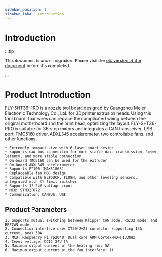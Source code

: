 ```yaml
---
sidebar_position: 1
sidebar_label: Introduction
---
```


# Introduction

:::tip

This document is under migration. Please visit the [old version of the document](https://mellow.klipper.cn/#/) before it's completed.

:::

# Product Introduction

FLY-SHT36-PRO is a nozzle tool board designed by Guangzhou Melen Electronic Technology Co., Ltd. for 3D printer extrusion heads. Using this tool board, four wires can replace the complicated wiring between the original motherboard and the print head, optimizing the layout. FLY-SHT36-PRO is suitable for 36-step motors and integrates a CAN transceiver, USB port, TMC5160 driver, ADXL345 accelerometer, two controllable fans, and other functions.

    * Extremely compact size with 6-layer board design
    * Supports CAN bus connection for more stable data transmission, lower latency, and more stable connection
    * On-board TMC5160 can be used for the extruder
    * On-board ADXL345 accelerometer
    * Supports PT100 (MAX31865)
    * Replaceable fan MOS design
    * Compatible with BLTOUCH, PL08N, and other leveling sensors, integrated with XY limit switches
    * Supports 12-24V voltage input 
    * MCU: STM32F072
    * Communication: CANBUS, USB

## Product Parameters

    1. Supports mutual switching between Klipper CAN mode, RS232 mode, and RRFCAN mode
    2. Connection interface uses XT30(2+2) connector supporting 15A current, peak 30A
    3. MCU: Raspberry Pi rp2040, Dual core ARM Cortex-M0+@133MHz
    4. Input voltage: DC12-24V 5A
    5. Maximum output current of the heating rod: 5A
    6. Maximum output current of the fan interface: 1A